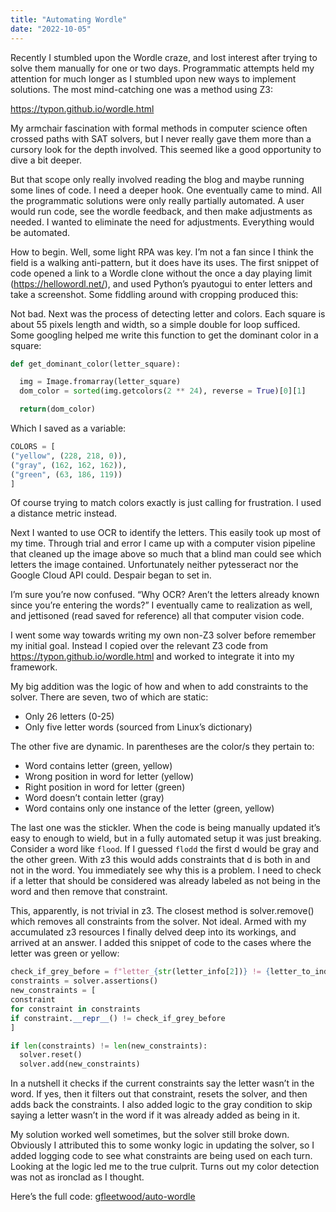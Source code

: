 ```yaml
---
title: "Automating Wordle"
date: "2022-10-05"
---
```


Recently I stumbled upon the Wordle craze, and lost interest after trying to solve them manually for one or two days. Programmatic attempts held my attention for much longer as I stumbled upon new ways to implement solutions. The most mind-catching one was a method using Z3:

[https://typon.github.io/wordle.html](https://typon.github.io/wordle.html)

My armchair fascination with formal methods in computer science often crossed paths with SAT solvers, but I never really gave them more than a cursory look for the depth involved. This seemed like a good opportunity to dive a bit deeper. 

But that scope only really involved reading the blog and maybe running some lines of code. I need a deeper hook. One eventually came to mind. All the programmatic solutions were only really partially automated. A user would run code, see the wordle feedback, and then make adjustments as needed. I wanted to eliminate the need for adjustments. Everything would be automated.

How to begin. Well, some light RPA was key. I’m not a fan since I think the field is a walking anti-pattern, but it does have its uses. The first snippet of code opened a link to a Wordle clone without the once a day playing limit ([https://hellowordl.net/](https://hellowordl.net/)), and used Python’s pyautogui to enter letters and take a screenshot. Some fiddling around with cropping produced this:

Not bad. Next was the process of detecting letter and colors. Each square is about 55 pixels length and width, so a simple double for loop sufficed. Some googling helped me write this function to get the dominant color in a square:

```python
def get_dominant_color(letter_square):

  img = Image.fromarray(letter_square)
  dom_color = sorted(img.getcolors(2 ** 24), reverse = True)[0][1]

  return(dom_color)
```

Which I saved as a variable:

```python
COLORS = [
("yellow", (228, 218, 0)), 
("gray", (162, 162, 162)), 
("green", (63, 186, 119))
]
```

Of course trying to match colors exactly is just calling for frustration. I used a distance metric instead. 

Next I wanted to use OCR to identify the letters. This easily took up most of my time. Through trial and error I came up with a computer vision pipeline that cleaned up the image above so much that a blind man could see which letters the image contained. Unfortunately neither pytesseract nor the Google Cloud API could. Despair began to set in.

I’m sure you’re now confused. “Why OCR? Aren’t the letters already known since you’re entering the words?” I eventually came to realization as well, and jettisoned (read saved for reference) all that computer vision code.  

I went some way towards writing my own non-Z3 solver before remember my initial goal. Instead I copied over the relevant Z3 code from [https://typon.github.io/wordle.html](https://typon.github.io/wordle.html) and worked to integrate it into my framework. 

My big addition was the logic of how and when to add constraints to the solver. There are seven, two of which are static:

- Only 26 letters (0-25)
- Only five letter words (sourced from Linux’s dictionary)

The other five are dynamic. In parentheses are the color/s they pertain to:

- Word contains letter (green, yellow)
- Wrong position in word for letter (yellow)
- Right position in word for letter (green)
- Word doesn’t contain letter (gray)
- Word contains only one instance of the letter (green, yellow)

The last one was the stickler. When the code is being manually updated it’s easy to enough to wield, but in a fully automated setup it was just breaking. Consider a word like `flood`. If I guessed `flodd` the first d would be gray and the other green. With z3 this would adds constraints that d is both in and not in the word. You immediately see why this is a problem. I need to check if a letter that should be considered was already labeled as not being in the word and then remove that constraint.

This, apparently, is not trivial in z3. The closest method is solver.remove() which removes all constraints from the solver. Not ideal. Armed with my accumulated z3 resources I finally delved deep into its workings, and arrived at an answer. I added this snippet of code to the cases where the letter was green or yellow:

```python
check_if_grey_before = f"letter_{str(letter_info[2])} != {letter_to_index_map[letter_info[0]]}"
constraints = solver.assertions()
new_constraints = [
constraint 
for constraint in constraints 
if constraint.__repr__() != check_if_grey_before
]

if len(constraints) != len(new_constraints): 
  solver.reset()
  solver.add(new_constraints)
```

In a nutshell it checks if the current constraints say the letter wasn’t in the word. If yes, then it filters out that constraint, resets the solver, and then adds back the constraints. I also added logic to the gray condition to skip saying a letter wasn’t in the word if it was already added as being in it.

My solution worked well sometimes, but the solver still broke down. Obviously I attributed this to some wonky logic in updating the solver, so I added logging code to see what constraints are being used on each turn. Looking at the logic led me to the true culprit. Turns out my color detection was not as ironclad as I thought. 

Here’s the full code: [gfleetwood/auto-wordle](https://github.com/gfleetwood/auto-wordle)

